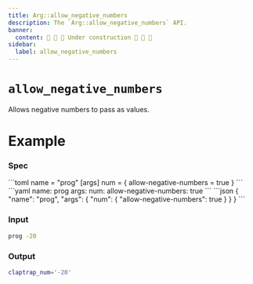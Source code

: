 ```yaml
---
title: Arg::allow_negative_numbers
description: The `Arg::allow_negative_numbers` API.
banner:
  content: 🚧 🚧 🚧 Under construction 🚧 🚧 🚧
sidebar:
  label: allow_negative_numbers
---
```



# `allow_negative_numbers` <LinkButton href="https://docs.rs/clap/latest/clap/struct.Arg.html#method.allow_negative_numbers" icon="open-book" variant="minimal"></LinkButton>

<Badge text="since 0.1.0" size="small" />

Allows negative numbers to pass as values.

# Example

### Spec

<Tabs syncKey="format">
  <TabItem label="TOML">
```toml
name = "prog"
[args]
num = { allow-negative-numbers = true }
```
  </TabItem>
  <TabItem label="YAML">
```yaml
name: prog
args:
  num:
    allow-negative-numbers: true
```
  </TabItem>
  <TabItem label="JSON">
```json
{
  "name": "prog",
  "args": {
    "num": {
      "allow-negative-numbers": true
    }
  }
}
```
  </TabItem>
</Tabs>

### Input

```bash
prog -20
```

### Output

```bash
claptrap_num='-20'
```
